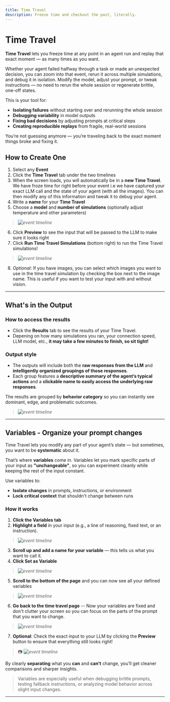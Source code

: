 ```yaml
---
title: Time Travel
description: Freeze time and checkout the past, literally. 
---
```

# Time Travel

**Time Travel** lets you freeze time at any point in an agent run and replay that exact moment — as many times as you want.

Whether your agent failed halfway through a task or made an unexpected decision, you can zoom into that event, rerun it across multiple simulations, and debug it in isolation. Modify the model, adjust your prompt, or tweak instructions — no need to rerun the whole session or regenerate brittle, one-off states.

This is your tool for:

* **Isolating failures** without starting over and rerunning the whole session
* **Debugging variability** in model outputs
* **Fixing bad decisions** by adjusting prompts at critical steps
* **Creating reproducible replays** from fragile, real-world sessions

You’re not guessing anymore — you’re traveling back to the exact moment things broke and fixing it.

## How to Create One

1. Select any **Event**
2. Click the **Time Travel** tab under the two timelines
3. When the screen loads, you will automatically be in a **new Time Travel**. We have froze time for right before your event i.e we have captured your exact LLM call and the state of your agent (with all the images). You can then modify any of this information and tweak it to debug your agent.
4. Write a **name** for your **Time Travel**
5. Choose a **model** and **number of simulations** (optionally adjust temperature and other parameters)

> _![event timeline](/images/tt1.png)_
6. Click **Preview** to see the input that will be passed to the LLM to make sure it looks right
7. Click **Run Time Travel Simulations** (bottom right) to run the Time Travel simulations!
> _![event timeline](/images/tt3.png)_
8. *Optional*: If you have images, you can select which images you want to use in the time travel simulation by checking the box next to the image name. This is useful if you want to test your input with and without vision.



---

## What's in the Output

### How to access the results

- Click the **Results** tab to see the results of your Time Travel.
- Depening on how many simulations you ran, your connection speed, LLM model, etc., **it may take a few minutes to finish, so sit tight!**

### Output style 
- The outputs will include both the **raw responses from the LLM** and **intelligently organized groupings of those responses**.
- Each group features a **descriptive summary of the agent’s typical actions** and a **clickable name to easily access the underlying raw responses**.

The results are grouped by **behavior category** so you can instantly see dominant, edge, and problematic outcomes. 

> _![event timeline](/images/tt2.png)_


---

## Variables - Organize your prompt changes


Time Travel lets you modify any part of your agent’s state — but sometimes, you want to be **systematic** about it.

That’s where **variables** come in. Variables let you mark specific parts of your input as **"unchangeable"**, so you can experiment cleanly while keeping the rest of the input constant.

Use variables to:

* **Isolate changes** in prompts, instructions, or environment
* **Lock critical context** that shouldn't change between runs

### How it works

1. **Click the Variables tab**
2. **Highlight a field** in your input (e.g., a line of reasoning, fixed text, or an instruction).
> _![event timeline](/images/tt4.png)_
3. **Scroll up and add a name for your variable** — this tells us what you want to call it. 
4. **Click Set as Variable**
> _![event timeline](/images/tt5.png)_
5. **Scroll to the bottom of the page** and you can now see all your defined variables
> _![event timeline](/images/tt6.png)_
6. **Go back to the time travel page** -- Now your variables are fixed and don't clutter your screen so you can focus on the parts of the prompt that you want to change.
> _![event timeline](/images/tt7.png)_
7. **Optional**: Check the exact input to your LLM by clicking the **Preview** button to ensure that everything still looks right!
> 📷 _![event timeline](/images/tt8.png)_



By clearly **separating** what you **can** and **can’t** change, you’ll get cleaner comparisons and sharper insights.

> Variables are especially useful when debugging brittle prompts, testing fallback instructions, or analyzing model behavior across slight input changes.

---

